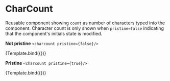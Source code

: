 

<Meta title="Components / Reusable / CharCount" component={CharCount} />


# CharCount

Reusable component showing `count` as number of characters typed into the component. Character count
is only shown when `pristine=false` indicating that the component's initials state is modified.

**Not pristine** `<charcount pristine={false}/>`

<Canvas>
  <Story name="Non-pristine CharCount (shown)" args={{component: {}, count: 10, pristine: false}}>
    {Template.bind({})}
  </Story>
</Canvas>

<ArgsTable of={CharCount} />

**Pristine** `<charcount pristine={true}/>`

<Canvas>
  <Story name="Pristine CharCount (not shown)" args={{component: {}, count: 10, pristine: true}}>
    {Template.bind({})}
  </Story>
</Canvas>

<ArgsTable of={CharCount} />

